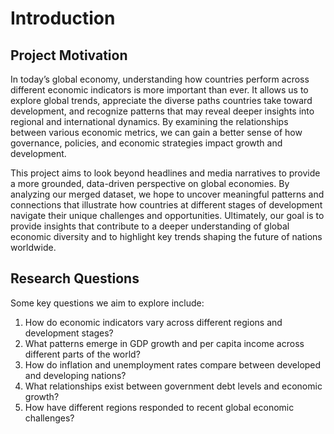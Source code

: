 # Introduction

## Project Motivation

In today’s global economy, understanding how countries perform across different economic indicators is more important than ever. It allows us to explore global trends, appreciate the diverse paths countries take toward development, and recognize patterns that may reveal deeper insights into regional and international dynamics. By examining the relationships between various economic metrics, we can gain a better sense of how governance, policies, and economic strategies impact growth and development.

This project aims to look beyond headlines and media narratives to provide a more grounded, data-driven perspective on global economies. By analyzing our merged dataset, we hope to uncover meaningful patterns and connections that illustrate how countries at different stages of development navigate their unique challenges and opportunities. Ultimately, our goal is to provide insights that contribute to a deeper understanding of global economic diversity and to highlight key trends shaping the future of nations worldwide.

## Research Questions

Some key questions we aim to explore include:

1.  How do economic indicators vary across different regions and development stages?
2.  What patterns emerge in GDP growth and per capita income across different parts of the world?
3.  How do inflation and unemployment rates compare between developed and developing nations?
4.  What relationships exist between government debt levels and economic growth?
5.  How have different regions responded to recent global economic challenges?
